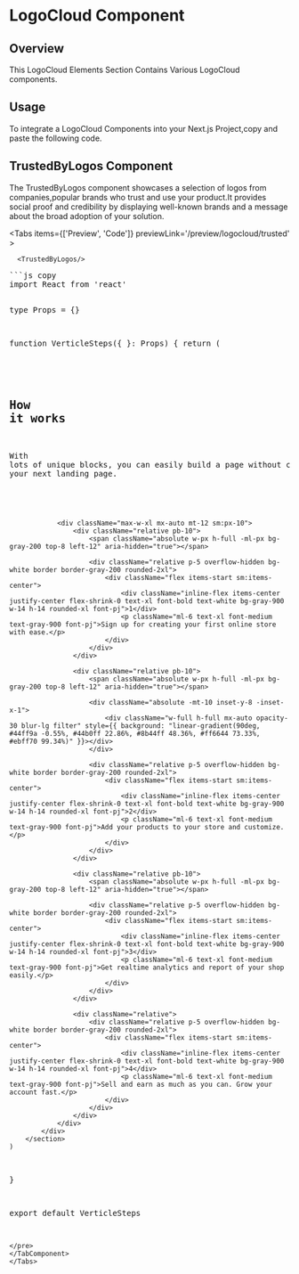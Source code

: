 
# LogoCloud Component

## Overview

This LogoCloud Elements Section Contains Various LogoCloud components.

## Usage

To integrate a LogoCloud Components into your Next.js Project,copy and paste the following code.

## TrustedByLogos Component

The TrustedByLogos component showcases a selection of logos from companies,popular brands who trust and use your product.It provides social proof and credibility by displaying well-known brands and a message about the broad adoption of your solution.




<Tabs items={['Preview', 'Code']} previewLink='/preview/logocloud/trusted' >
   <TabComponent label="Preview">

      <TrustedByLogos/>

   </TabComponent>
<TabComponent label="Code">
   <pre>
```js copy
import React from 'react'

type Props = {}

function VerticleSteps({ }: Props) {
	return (
		<section className="py-12 bg-gray-50 sm:py-16 lg:py-20">
			<div className="px-4 mx-auto max-w-7xl sm:px-6 lg:px-8">
				<div className="text-center">
					<h2 className="text-3xl font-bold text-gray-900 sm:text-4xl xl:text-5xl font-pj">How it works</h2>
					<p className="max-w-lg mx-auto mt-6 text-lg font-normal text-gray-600 font-pj">With lots of unique blocks, you can easily build a page without coding. Build your next landing page.</p>
				</div>

				<div className="max-w-xl mx-auto mt-12 sm:px-10">
					<div className="relative pb-10">
						<span className="absolute w-px h-full -ml-px bg-gray-200 top-8 left-12" aria-hidden="true"></span>

						<div className="relative p-5 overflow-hidden bg-white border border-gray-200 rounded-2xl">
							<div className="flex items-start sm:items-center">
								<div className="inline-flex items-center justify-center flex-shrink-0 text-xl font-bold text-white bg-gray-900 w-14 h-14 rounded-xl font-pj">1</div>
								<p className="ml-6 text-xl font-medium text-gray-900 font-pj">Sign up for creating your first online store with ease.</p>
							</div>
						</div>
					</div>

					<div className="relative pb-10">
						<span className="absolute w-px h-full -ml-px bg-gray-200 top-8 left-12" aria-hidden="true"></span>

						<div className="absolute -mt-10 inset-y-8 -inset-x-1">
							<div className="w-full h-full mx-auto opacity-30 blur-lg filter" style={{ background: "linear-gradient(90deg, #44ff9a -0.55%, #44b0ff 22.86%, #8b44ff 48.36%, #ff6644 73.33%, #ebff70 99.34%)" }}></div>
						</div>

						<div className="relative p-5 overflow-hidden bg-white border border-gray-200 rounded-2xl">
							<div className="flex items-start sm:items-center">
								<div className="inline-flex items-center justify-center flex-shrink-0 text-xl font-bold text-white bg-gray-900 w-14 h-14 rounded-xl font-pj">2</div>
								<p className="ml-6 text-xl font-medium text-gray-900 font-pj">Add your products to your store and customize.</p>
							</div>
						</div>
					</div>

					<div className="relative pb-10">
						<span className="absolute w-px h-full -ml-px bg-gray-200 top-8 left-12" aria-hidden="true"></span>

						<div className="relative p-5 overflow-hidden bg-white border border-gray-200 rounded-2xl">
							<div className="flex items-start sm:items-center">
								<div className="inline-flex items-center justify-center flex-shrink-0 text-xl font-bold text-white bg-gray-900 w-14 h-14 rounded-xl font-pj">3</div>
								<p className="ml-6 text-xl font-medium text-gray-900 font-pj">Get realtime analytics and report of your shop easily.</p>
							</div>
						</div>
					</div>

					<div className="relative">
						<div className="relative p-5 overflow-hidden bg-white border border-gray-200 rounded-2xl">
							<div className="flex items-start sm:items-center">
								<div className="inline-flex items-center justify-center flex-shrink-0 text-xl font-bold text-white bg-gray-900 w-14 h-14 rounded-xl font-pj">4</div>
								<p className="ml-6 text-xl font-medium text-gray-900 font-pj">Sell and earn as much as you can. Grow your account fast.</p>
							</div>
						</div>
					</div>
				</div>
			</div>
		</section>
	)
}

export default VerticleSteps
```
</pre>
</TabComponent>
</Tabs>

